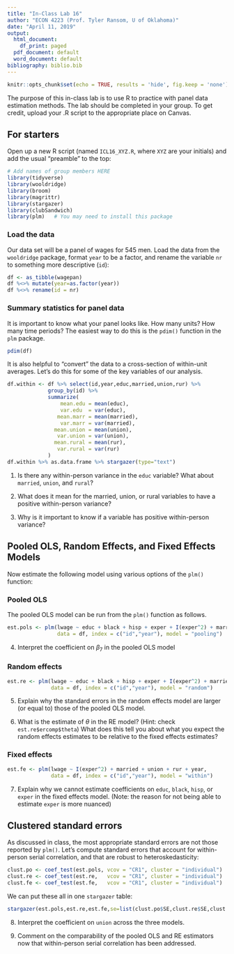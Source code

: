 ---
title: "In-Class Lab 16"
author: "ECON 4223 (Prof. Tyler Ransom, U of Oklahoma)"
date: "April 11, 2019"
output:
  html_document:
    df_print: paged
  pdf_document: default
  word_document: default
bibliography: biblio.bib
---

```{r setup, include=FALSE}
knitr::opts_chunk$set(echo = TRUE, results = 'hide', fig.keep = 'none')
```

The purpose of this in-class lab is to use R to practice with panel data estimation methods. The lab should be completed in your group. To get credit, upload your .R script to the appropriate place on Canvas.

## For starters
Open up a new R script (named `ICL16_XYZ.R`, where `XYZ` are your initials) and add the usual "preamble" to the top:

```{r message=FALSE, warning=FALSE, paged.print=FALSE}
# Add names of group members HERE
library(tidyverse)
library(wooldridge)
library(broom)
library(magrittr)
library(stargazer)
library(clubSandwich)
library(plm)   # You may need to install this package
```

### Load the data
Our data set will be a panel of wages for 545 men. Load the data from the `wooldridge` package, format `year` to be a factor, and rename the variable `nr` to something more descriptive (`id`):

```{r}
df <- as_tibble(wagepan)
df %<>% mutate(year=as.factor(year))
df %<>% rename(id = nr)
```

### Summary statistics for panel data
It is important to know what your panel looks like. How many units? How many time periods? The easiest way to do this is the `pdim()` function in the `plm` package.

```{r}
pdim(df)
```

It is also helpful to "convert" the data to a cross-section of within-unit averages. Let's do this for some of the key variables of our analysis.

```{r}
df.within <- df %>% select(id,year,educ,married,union,rur) %>% 
             group_by(id) %>% 
             summarize(
                 mean.edu = mean(educ),
                 var.edu  = var(educ),
                mean.marr = mean(married),
                 var.marr = var(married),
               mean.union = mean(union),
                var.union = var(union),
               mean.rural = mean(rur),
                var.rural = var(rur)
             )
df.within %>% as.data.frame %>% stargazer(type="text")
```

1. Is there any within-person variance in the `educ` variable? What about `married`, `union`, and `rural`?

2. What does it mean for the married, union, or rural variables to have a positive within-person variance?

3. Why is it important to know if a variable has positive within-person variance?

## Pooled OLS, Random Effects, and Fixed Effects Models
Now estimate the following model using various options of the `plm()` function:

\begin{align*}
\log(wage_{it}) & = \beta_0 + \beta_1 educ_{i} + \beta_2 black_{i} + \beta_3 hisp_{i} + \beta_4 exper_{it} + \beta_5 exper_{it}^2 + \beta_6 married_{it} + \\ 
&\phantom{=\,\,}\beta_7 union_{it} + \beta_8 rur_{it} + \sum_t \beta_{9,t}year_{it} + a_i + u_{it} 
\end{align*}

### Pooled OLS
The pooled OLS model can be run from the `plm()` function as follows.

```{r}
est.pols <- plm(lwage ~ educ + black + hisp + exper + I(exper^2) + married + union + rur + year,
                data = df, index = c("id","year"), model = "pooling")
```

4. Interpret the coefficient on $\beta_7$ in the pooled OLS model

### Random effects

```{r}
est.re <- plm(lwage ~ educ + black + hisp + exper + I(exper^2) + married + union + rur + year, 
              data = df, index = c("id","year"), model = "random")
```

5. Explain why the standard errors in the random effects model are larger (or equal to) those of the pooled OLS model.

6. What is the estimate of $\theta$ in the RE model? (Hint: check `est.re$ercomp$theta`) What does this tell you about what you expect the random effects estimates to be relative to the fixed effects estimates?

### Fixed effects

```{r}
est.fe <- plm(lwage ~ I(exper^2) + married + union + rur + year, 
              data = df, index = c("id","year"), model = "within")
```

7. Explain why we cannot estimate coefficients on `educ`, `black`, `hisp`, or `exper` in the fixed effects model. (Note: the reason for not being able to estimate `exper` is more nuanced)

## Clustered standard errors
As discussed in class, the most appropriate standard errors are not those reported by `plm()`. Let's compute standard errors that account for within-person serial correlation, and that are robust to heteroskedasticity:

```{r}
clust.po <- coef_test(est.pols, vcov = "CR1", cluster = "individual")
clust.re <- coef_test(est.re,   vcov = "CR1", cluster = "individual")
clust.fe <- coef_test(est.fe,   vcov = "CR1", cluster = "individual")
```

We can put these all in one `stargazer` table:

```{r}
stargazer(est.pols,est.re,est.fe,se=list(clust.po$SE,clust.re$SE,clust.fe$SE),type="text")
```

8. Interpret the coefficient on `union` across the three models.

9. Comment on the comparability of the pooled OLS and RE estimators now that within-person serial correlation has been addressed.
